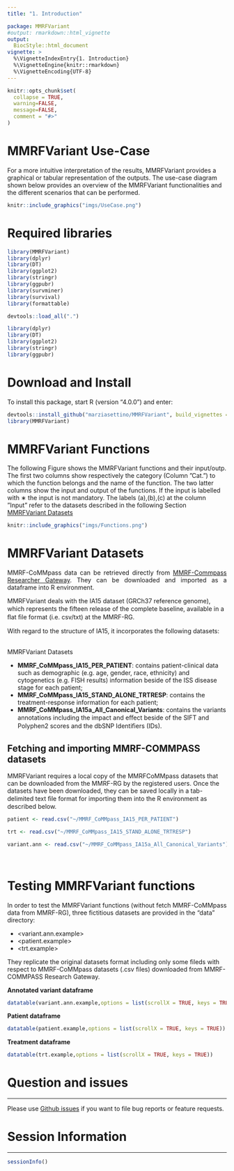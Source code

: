 ```yaml
---
title: "1. Introduction"

package: MMRFVariant
#output: rmarkdown::html_vignette
output:
  BiocStyle::html_document
vignette: >
  %\VignetteIndexEntry{1. Introduction}
  %\VignetteEngine{knitr::rmarkdown}
  %\VignetteEncoding{UTF-8}
---
```


```r
knitr::opts_chunk$set(
  collapse = TRUE,
  warning=FALSE, 
  message=FALSE,
  comment = "#>"
)
```

# MMRFVariant Use-Case
For a more intuitive interpretation of the results, MMRFVariant provides a graphical or tabular representation of the outputs.
The use-case diagram shown below provides an overview of the MMRFVariant functionalities and the different scenarios that can be performed.

```r
knitr::include_graphics("imgs/UseCase.png")
```










# Required libraries

```r
library(MMRFVariant)
library(dplyr)
library(DT)
library(ggplot2)
library(stringr)
library(ggpubr)
library(survminer)
library(survival)
library(formattable)
```


```r
devtools::load_all(".")
```

```r
library(dplyr)
library(DT)
library(ggplot2)
library(stringr)
library(ggpubr)
```



# Download and Install

To install this package, start R (version "4.0.0") and enter: 
```R
devtools::install_github("marziasettino/MMRFVariant", build_vignettes = TRUE)
library(MMRFVariant)
```




   
# <b>MMRFVariant Functions</b>


The following Figure shows the MMRFVariant functions and their input/outp. The first two columns show respectively
the category (Column ”Cat.”) to which the function belongs and the name of the
function. The two latter columns show the input and output of the functions. If the input
is labelled with
∗
the input is not mandatory. The labels (a),(b),(c) at the column ”Input”
refer to the datasets described in the following Section [MMRFVariant Datasets](#Datasets)




```r
knitr::include_graphics("imgs/Functions.png")
```









# MMRFVariant Datasets


<p align="justify">
MMRF-CoMMpass data can be retrieved directly from [MMRF-Commpass Researcher Gateway](https://research.themmrf.org/). They can be downloaded and imported as a dataframe into R environment.
</p>



MMRFVariant deals with the IA15 dataset (GRCh37 reference
genome), which represents the ﬁfteen release of the complete
baseline, available in a ﬂat ﬁle format (i.e. csv/txt) at the
MMRF-RG. 


With regard to the structure of IA15, it incorporates the following datasets:<br><br>


<div class="panel panel-warning">
<div class="panel-heading"><a name="Datasets">MMRFVariant Datasets</a> </div>
<div class="panel-body">


- **MMRF_CoMMpass_IA15_PER_PATIENT**: contains patient-clinical data such as demographic (e.g.
age, gender, race, ethnicity) and cytogenetics (e.g. FISH
results) information beside of the ISS disease stage for each
patient;<br>
- **MMRF_CoMMpass_IA15_STAND_ALONE_TRTRESP**: contains the treatment-response information for each
patient;<br>
- **MMRF_CoMMpass_IA15a_All_Canonical_Variants**: contains the variants annotations including the impact and eﬀect beside of the SIFT and Polyphen2 scores and the
dbSNP Identiﬁers (IDs). <br>



</div>
</div>

## Fetching and importing MMRF-COMMPASS datasets

MMRFVariant requires a local copy of the MMRFCoMMpass
datasets that can be downloaded from the MMRF-RG
by the registered users. Once the datasets have been
downloaded, they can be saved locally in a tab-delimited text
ﬁle format for importing them into the R environment as described below.


```r
patient <- read.csv("~/MMRF_CoMMpass_IA15_PER_PATIENT")

trt <- read.csv("~/MMRF_CoMMpass_IA15_STAND_ALONE_TRTRESP")

variant.ann <- read.csv("~/MMRF_CoMMpass_IA15a_All_Canonical_Variants")
```
<br>

</div>
</div>





# Testing MMRFVariant functions
  


<p align="justify">
In order to test the MMRFVariant functions (without fetch MMRF-CoMMpass data from MMRF-RG), three fictitious datasets are provided in the "data" directory:<br>

- <variant.ann.example> <br>
- <patient.example> <br>
- <trt.example> <br>

They replicate the original datasets format including only some fileds with respect to MMRF-CoMMpass datasets (.csv files) downloaded from MMRF-COMMPASS Research Gateway. 
</p>

<div class="panel panel-info">
<div class="panel-heading"><b>Annotated variant dataframe</b></div>
<div class="panel-body">



```r
datatable(variant.ann.example,options = list(scrollX = TRUE, keys = TRUE))
```

</div>
</div>

<div class="panel panel-info">
<div class="panel-heading"><b>Patient dataframe</b></div>
<div class="panel-body">

```r
datatable(patient.example,options = list(scrollX = TRUE, keys = TRUE))
```

</div>
</div>


<div class="panel panel-info">
<div class="panel-heading"><b>Treatment dataframe</b></div>
<div class="panel-body">

```r
datatable(trt.example,options = list(scrollX = TRUE, keys = TRUE))
```
</div>
</div>
# Question and issues
<hr>
Please use [Github issues](https://github.com/marziasettino/MMRFVariant/issues) if you want to file bug reports or feature requests.



# Session Information
******
```r
sessionInfo()
```